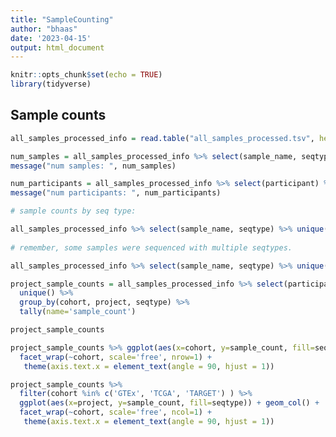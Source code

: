 ```yaml
---
title: "SampleCounting"
author: "bhaas"
date: '2023-04-15'
output: html_document
---
```


```r
knitr::opts_chunk$set(echo = TRUE)
library(tidyverse)
```


## Sample counts

```r

all_samples_processed_info = read.table("all_samples_processed.tsv", header=T, sep="\t", stringsAsFactors = F)

num_samples = all_samples_processed_info %>% select(sample_name, seqtype) %>% unique() %>% nrow()
message("num samples: ", num_samples)

num_participants = all_samples_processed_info %>% select(participant) %>% unique() %>% nrow()
message("num participants: ", num_participants)


```



```r
# sample counts by seq type:

all_samples_processed_info %>% select(sample_name, seqtype) %>% unique() %>% group_by(seqtype) %>% tally() %>% arrange(desc(n))
 
# remember, some samples were sequenced with multiple seqtypes.

```


```r

all_samples_processed_info %>% select(sample_name, seqtype) %>% unique() %>% group_by(seqtype) %>% tally() %>% arrange(desc(n)) %>% summarize(sum(n))

```



```r
project_sample_counts = all_samples_processed_info %>% select(participant, cohort, project, tumor_or_normal, seqtype) %>%
  unique() %>%
  group_by(cohort, project, seqtype) %>%
  tally(name='sample_count')

project_sample_counts

```


```r
project_sample_counts %>% ggplot(aes(x=cohort, y=sample_count, fill=seqtype)) + geom_col() + 
  facet_wrap(~cohort, scale='free', nrow=1) +
   theme(axis.text.x = element_text(angle = 90, hjust = 1))
```


```r
project_sample_counts %>%
  filter(cohort %in% c('GTEx', 'TCGA', 'TARGET') ) %>%
  ggplot(aes(x=project, y=sample_count, fill=seqtype)) + geom_col() + 
  facet_wrap(~cohort, scale='free', ncol=1) +
   theme(axis.text.x = element_text(angle = 90, hjust = 1))
```










